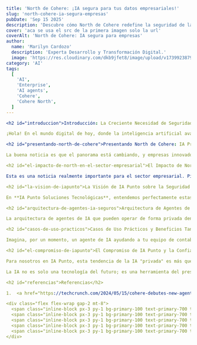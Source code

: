 ```yaml
title: 'North de Cohere: ¡IA segura para tus datos empresariales!'
slug: 'north-cohere-ia-segura-empresas'
pubDate: 'Sep 15 2025'
description: 'Descubre cómo North de Cohere redefine la seguridad de la IA para empresas, permitiendo un procesamiento de datos privado y protegido, y cómo IA Punto respalda esta innovación.'
cover: 'aca se usa el src de la primera imagen solo la url'
coverAlt: 'North de Cohere: IA segura para empresas'
author:
  name: 'Marilyn Cardozo'
  description: 'Experta Desarrollo y Transformación Digital.'
  image: 'https://res.cloudinary.com/dkb9jfet8/image/upload/v1739923879/marilyn_s2mi4a.png'
category: 'AI'
tags:
  [
    'AI',
    'Enterprise',
    'AI agents',
    'Cohere',
    'Cohere North',
  ]
---

<h2 id="introduccion">Introducción: La Creciente Necesidad de Seguridad en IA</h2>

¡Hola! En el mundo digital de hoy, donde la inteligencia artificial avanza a pasos agigantados, una de las mayores preocupaciones para empresas y gobiernos es, sin duda, la seguridad y la privacidad de sus datos. Es un tema que está en la mente de todos, y con razón. Imaginen tener la capacidad de usar la IA para transformar operaciones, mejorar servicios y optimizar decisiones, pero con la tranquilidad de saber que la información más valiosa de su organización y de sus clientes está completamente protegida.

<h2 id="presentando-north-de-cohere">Presentando North de Cohere: IA Privada para Empresas</h2>

La buena noticia es que el panorama está cambiando, y empresas innovadoras están dando pasos importantes para abordar estas preocupaciones. Un ejemplo fascinante que hemos estado siguiendo de cerca es la reciente iniciativa de la firma canadiense Cohere, con su nueva plataforma de agentes de IA, llamada **North**. Lo que hace que North sea tan interesante es su promesa de seguridad de datos de nivel empresarial, permitiendo que las organizaciones desplieguen sus agentes de IA de manera privada. ¿Qué significa esto? Significa que las empresas y los gobiernos pueden mantener sus datos, y los de sus clientes, a salvo detrás de sus propios firewalls, sin que la información salga de sus entornos controlados.

<h2 id="el-impacto-de-north-en-el-sector-empresarial">El Impacto de North en el Sector Empresarial</h2>

Esta es una noticia realmente importante para el sector empresarial. Piensen en la cantidad de datos sensibles que manejan diariamente: información financiera, expedientes de clientes, estrategias internas, secretos comerciales... La idea de que esta información pueda ser procesada por una IA sin que salga de su infraestructura interna es un cambio de juego. Hasta ahora, una de las barreras más grandes para la adopción masiva de la IA en sectores altamente regulados como la salud, las finanzas o el sector público, ha sido precisamente el riesgo inherente a la exposición de datos. Con soluciones como North, se abre un abanico de posibilidades que antes eran impensables.

<h2 id="la-vision-de-iapunto">La Visión de IA Punto sobre la Seguridad de Datos en IA</h2>

En **IA Punto Soluciones Tecnológicas**, entendemos perfectamente estas inquietudes y la importancia crítica de la privacidad de los datos. Nuestra misión es precisamente ofrecer soluciones tecnológicas que no solo impulsen la eficiencia y la innovación a través de la inteligencia artificial, sino que lo hagan con la máxima seguridad y confianza. Vemos un futuro donde la IA es una herramienta indispensable para cualquier negocio, y parte de nuestra labor es asegurarnos de que nuestros clientes puedan aprovechar todo su potencial sin comprometer la integridad de su información.

<h2 id="arquitectura-de-agentes-ia-seguros">Arquitectura de Agentes de IA Seguros</h2>

La arquitectura de agentes de IA que pueden operar de forma privada dentro de una empresa es crucial. Permite que la IA interactúe directamente con sistemas internos, bases de datos y flujos de trabajo específicos de la organización, procesando información confidencial sin necesidad de enviarla a servidores externos o a la nube pública. Esto no solo cumple con las normativas de privacidad más estrictas, como GDPR o HIPAA, sino que también protege la propiedad intelectual y ofrece una ventaja competitiva al mantener los datos críticos completamente bajo el control de la empresa.

<h2 id="casos-de-uso-practicos">Casos de Uso Prácticos y Beneficios Tangibles</h2>

Imagina, por un momento, un agente de IA ayudando a tu equipo de contabilidad a analizar grandes volúmenes de transacciones financieras, identificando patrones y anomalías, todo mientras la información bancaria y los detalles de los clientes nunca abandonan tus propios servidores. O piensa en un asistente de IA para el servicio al cliente que puede acceder a historiales de compra y preferencias personales para ofrecer un soporte superpersonalizado, sabiendo que toda esa información sensible está resguardada en tu sistema. Estas son las capacidades que este tipo de plataformas seguras de agentes de IA nos están empezando a ofrecer.

<h2 id="el-compromiso-de-iapunto">El Compromiso de IA Punto y la Confianza en la IA</h2>

Para nosotros en IA Punto, esta tendencia de la IA "privada" es más que una característica; es un pilar fundamental en cómo concebimos e implementamos soluciones. Creemos firmemente que la verdadera potencia de la inteligencia artificial para las empresas se desbloquea cuando pueden aplicarla a sus datos más valiosos y sensibles con total tranquilidad. Es una cuestión de confianza y de control. Al igual que Cohere está trabajando en North para satisfacer esta necesidad creciente, nosotros en IA Punto estamos comprometidos a guiar a nuestros clientes a través de este complejo paisaje, asegurándonos de que sus implementaciones de IA sean robustas, eficientes y, sobre todo, seguras.

La IA no es solo una tecnología del futuro; es una herramienta del presente que puede revolucionar la forma en que operan las empresas. Pero para que esa revolución sea exitosa y sostenible, la seguridad de los datos debe ser la base sobre la que se construya todo. Es un camino emocionante, y estamos aquí en **IA Punto Soluciones Tecnológicas** para asegurarnos de que puedas recorrerlo con la máxima confianza y los mejores resultados.

<h2 id="referencias">Referencias</h2>

1.  <a href="https://techcrunch.com/2024/05/15/cohere-debutes-new-agent-platform-that-keeps-enterprise-data-private/" target="_blank" rel="noopener noreferrer">TechCrunch: Cohere debuts new agent platform that keeps enterprise data private</a>

<div class="flex flex-wrap gap-2 mt-8">
  <span class="inline-block px-3 py-1 bg-primary-100 text-primary-700 text-xs font-semibold rounded-full shadow-sm">AI</span>
  <span class="inline-block px-3 py-1 bg-primary-100 text-primary-700 text-xs font-semibold rounded-full shadow-sm">Enterprise</span>
  <span class="inline-block px-3 py-1 bg-primary-100 text-primary-700 text-xs font-semibold rounded-full shadow-sm">AI agents</span>
  <span class="inline-block px-3 py-1 bg-primary-100 text-primary-700 text-xs font-semibold rounded-full shadow-sm">Cohere</span>
  <span class="inline-block px-3 py-1 bg-primary-100 text-primary-700 text-xs font-semibold rounded-full shadow-sm">Cohere North</span>
</div>
```